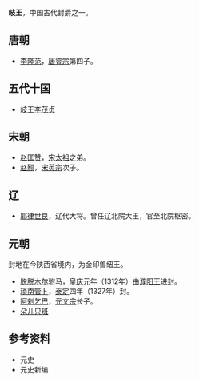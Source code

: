 '''岐王'''，中国古代封爵之一。
==唐朝==
*[[李隆范|李隆范]]，[[唐睿宗|唐睿宗]]第四子。
==五代十国==
*[[岐|岐]]王[[李茂贞|李茂贞]]
==宋朝==
*[[赵匡赞_(赵弘殷之子)|赵匡赞]]，[[宋太祖|宋太祖]]之弟。
*[[赵颢|赵颢]]，[[宋英宗|宋英宗]]次子。

==辽==
*[[耶律世良|耶律世良]]，辽代大将。曾任辽北院大王，官至北院枢密。
==元朝==
封地在今陕西省境内，为金印兽纽王。
*[[脱脱木尔|脱脱木尔]]驸马，[[皇庆|皇庆]]元年（1312年）由[[濮阳王|濮阳王]]进封。
*[[琐南管卜|琐南管卜]]，[[泰定_(元朝)|泰定]]四年（1327年）封。
*[[阿剌忒纳答剌|阿剌乞巴]]，[[元文宗|元文宗]]长子。
*[[朵儿只班|朵儿只班]]
==参考资料==
*元史
*元史新编

{{Disambig|Q|Cat=二字中国王爵消歧义}}